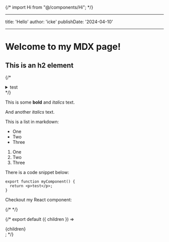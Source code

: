 {/* import Hi from "@/components/Hi"; */}

---

title: 'Hello'
author: 'icke'
publishDate: '2024-04-10'

---

# Welcome to my MDX page!

## This is an h2 element

{/* <details> */}
{/* <summary>test</summary>bla */}
{/* </details> */}

This is some **bold** and _italics_ text.

And another _italics_ text.

This is a list in markdown:

- One
- Two
- Three

1. One
2. Two
3. Three

There is a code snippet below:

```
export function myComponent() {
  return <p>test</p>;
}
```

Checkout my React component:

{/* <Hi /> */}

{/* export default ({ children }) => <div className="prose">{children}</div>; */}
